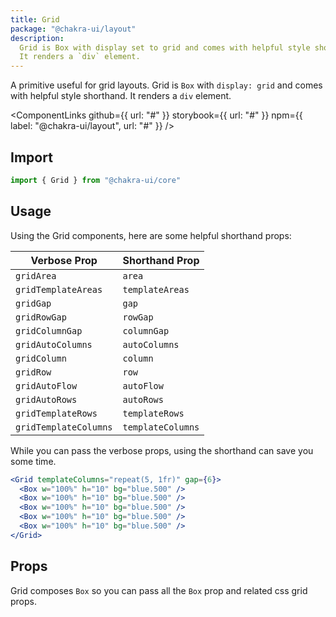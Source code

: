 ```yaml
---
title: Grid
package: "@chakra-ui/layout"
description:
  Grid is Box with display set to grid and comes with helpful style shorthand.
  It renders a `div` element.
---
```



A primitive useful for grid layouts. Grid is `Box` with `display: grid` and
comes with helpful style shorthand. It renders a `div` element.

<ComponentLinks
  github={{ url: "#" }}
  storybook={{ url: "#" }}
  npm={{ label: "@chakra-ui/layout", url: "#" }}
/>

<carbon-ad></carbon-ad>

## Import

```js
import { Grid } from "@chakra-ui/core"
```

## Usage

Using the Grid components, here are some helpful shorthand props:

| Verbose Prop          | Shorthand Prop    |
| --------------------- | ----------------- |
| `gridArea`            | `area`            |
| `gridTemplateAreas`   | `templateAreas`   |
| `gridGap`             | `gap`             |
| `gridRowGap`          | `rowGap`          |
| `gridColumnGap`       | `columnGap`       |
| `gridAutoColumns`     | `autoColumns`     |
| `gridColumn`          | `column`          |
| `gridRow`             | `row`             |
| `gridAutoFlow`        | `autoFlow`        |
| `gridAutoRows`        | `autoRows`        |
| `gridTemplateRows`    | `templateRows`    |
| `gridTemplateColumns` | `templateColumns` |

While you can pass the verbose props, using the shorthand can save you some
time.

```jsx
<Grid templateColumns="repeat(5, 1fr)" gap={6}>
  <Box w="100%" h="10" bg="blue.500" />
  <Box w="100%" h="10" bg="blue.500" />
  <Box w="100%" h="10" bg="blue.500" />
  <Box w="100%" h="10" bg="blue.500" />
  <Box w="100%" h="10" bg="blue.500" />
</Grid>
```

## Props

Grid composes `Box` so you can pass all the `Box` prop and related css grid
props.
